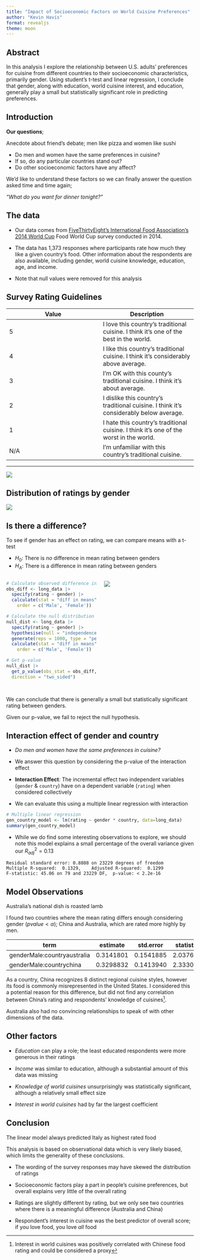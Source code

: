 ```yaml
---
title: "Impact of Socioeconomic Factors on World Cuisine Preferences"
author: "Kevin Havis"
format: revealjs
theme: moon
---
```


## Abstract

In this analysis I explore the relationship between U.S. adults' preferences for cuisine from different countries to their socioeconomic characteristics, primarily gender. Using student's t-test and linear regression, I conclude that gender, along with education, world cuisine interest, and education, generally play a small but statistically significant role in predicting preferences.

## Introduction {.smaller}

**Our questions**;

::: notes
Anecdote about friend's debate; men like pizza and women like sushi
:::

-   Do men and women have the same preferences in cuisine?
-   If so, do any particular countries stand out?
-   Do other socioeconomic factors have any affect?

We'd like to understand these factors so we can finally answer the question asked time and time again;

:::: fragment
::: r-fit-text
*"What do you want for dinner tonight?"*
:::
::::

## The data

-   Our data comes from [FiveThirtyEight's International Food Association's 2014 World Cup](https://fivethirtyeight.com/features/the-fivethirtyeight-international-food-associations-2014-world-cup/) Food World Cup survey conducted in 2014.

-   The data has 1,373 responses where participants rate how much they like a given country's food. Other information about the respondents are also available, including gender, world cuisine knowledge, education, age, and income.

-   Note that null values were removed for this analysis

## Survey Rating Guidelines {.smaller}

| Value | Description |
|------------------------------------|------------------------------------|
| 5 | I love this country's traditional cuisine. I think it's one of the best in the world. |
| 4 | I like this country's traditional cuisine. I think it's considerably above average. |
| 3 | I'm OK with this county's traditional cuisine. I think it's about average. |
| 2 | I dislike this country's traditional cuisine. I think it's considerably below average. |
| 1 | I hate this country's traditional cuisine. I think it's one of the worst in the world. |
| N/A | I'm unfamiliar with this country's traditional cuisine. |

------------------------------------------------------------------------

![](native_food_presentation_files/imgs/rating_by_gender_country.png){fig-align="center"}

## Distribution of ratings by gender

![](native_food_presentation_files/imgs/rating_gender_distrib.png)

## Is there a difference? {.smaller}

To see if gender has an effect on rating, we can compare means with a t-test

-   $H_0$: There is *no* difference in mean rating between genders
-   $H_A$: There is a difference in mean rating between genders

::::::: columns
:::: {.column width="50%"}
::: fragment
``` r
# Calculate observed difference in means    
obs_diff <- long_data |> 
  specify(rating ~ gender) |> 
  calculate(stat = "diff in means",
    order = c('Male', 'Female'))

# Calculate the null distribution
null_dist <- long_data |> 
  specify(rating ~ gender) |> 
  hypothesise(null = "independence") |> 
  generate(reps = 1000, type = "permute") |> 
  calculate(stat = "diff in means",
    order = c('Male', 'Female'))

# Get p-value
null_dist |> 
  get_p_value(obs_stat = obs_diff,
  direction = "two_sided")
  
```
:::
::::

:::: {.column width="50%"}
::: fragment
![](native_food_presentation_files/imgs/null_dist.png)
:::
::::
:::::::

::: fragment
We can conclude that there is generally a small but statistically significant rating between genders.

Given our p-value, we fail to reject the null hypothesis.
:::

## Interaction effect of gender and country {.smaller}

-   *Do men and women have the same preferences in cuisine?*

-   We answer this question by considering the p-value of the interaction effect

-   **Interaction Effect**: The incremental effect two independent variables (`gender` & `country`) have on a dependent variable (`rating`) when considered collectively

-   We can evaluate this using a multiple linear regression with interaction

``` r
# Multiple linear regression
gen_country_model <- lm(rating ~ gender * country, data=long_data)
summary(gen_country_model)
```

-   While we do find some interesting observations to explore, we should note this model explains a small percentage of the overall variance given our $R_{adj}^2 = 0.13$

```         
Residual standard error: 0.8808 on 23229 degrees of freedom
Multiple R-squared:  0.1329,    Adjusted R-squared:  0.1299 
F-statistic: 45.06 on 79 and 23229 DF,  p-value: < 2.2e-16
```

## Model Observations {.smaller}

::: notes
Australia's national dish is roasted lamb
:::

I found two countries where the mean rating differs enough considering gender ($pvalue<\alpha$); China and Australia, which are rated more highly by men.

| term                        | estimate  | std.error | statistic | p.value        |
|--------------------|-------------|-------------|-------------|-------------|
| genderMale:countryaustralia | 0.3141801 | 0.1541885 | 2.037636  | **0.04159765** |
| genderMale:countrychina     | 0.3298832 | 0.1413940 | 2.333077  | **0.01965260** |

As a country, China recognizes 8 distinct regional cuisine styles, however its food is commonly misrepresented in the United States. I considered this a potential reason for this difference, but did not find any correlation between China's rating and respondents' knowledge of cuisines[^1].

[^1]: Interest in world cuisines was positively correlated with Chinese food rating and could be considered a proxy

Australia also had no convincing relationships to speak of with other dimensions of the data.

## Other factors

-   *Education* can play a role; the least educated respondents were more generous in their ratings

-   *Income* was similar to education, although a substantial amount of this data was missing

-   *Knowledge of world cuisines* unsurprisingly was statistically significant, although a relatively small effect size

-   *Interest in world cuisines* had by far the largest coefficient

## Conclusion {.smaller}

::: notes
The linear model always predicted Italy as highest rated food
:::

This analysis is based on observational data which is very likely biased, which limits the generality of these conclusions.

-   The wording of the survey responses may have skewed the distribution of ratings

-   Socioeconomic factors play a part in people's cuisine preferences, but overall explains very little of the overall rating

-   Ratings are slightly different by rating, but we only see two countries where there is a meaningful difference (Australia and China)

-   Respondent's interest in cuisine was the best predictor of overall score; if you love food, you love *all* food
